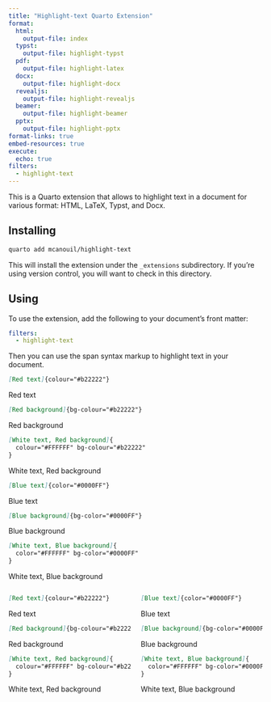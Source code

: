 ```yaml
---
title: "Highlight-text Quarto Extension"
format:
  html:
    output-file: index
  typst:
    output-file: highlight-typst
  pdf:
    output-file: highlight-latex
  docx:
    output-file: highlight-docx
  revealjs:
    output-file: highlight-revealjs
  beamer:
    output-file: highlight-beamer
  pptx:
    output-file: highlight-pptx
format-links: true
embed-resources: true
execute:
  echo: true
filters:
  - highlight-text
---
```


This is a Quarto extension that allows to highlight text in a document for various format: HTML, LaTeX, Typst, and Docx.

## Installing

```bash
quarto add mcanouil/highlight-text
```

This will install the extension under the `_extensions` subdirectory.
If you're using version control, you will want to check in this directory.

## Using {.smaller}

To use the extension, add the following to your document's front matter:

```yaml
filters:
  - highlight-text
```

Then you can use the span syntax markup to highlight text in your document.

::: {.content-hidden when-format="pptx"}
:::: {layout-ncol="2"}
::::: {#UK}
```markdown
[Red text]{colour="#b22222"}
```

[Red text]{colour="#b22222"}

```markdown
[Red background]{bg-colour="#b22222"}
```

[Red background]{bg-colour="#b22222"}

```markdown
[White text, Red background]{
  colour="#FFFFFF" bg-colour="#b22222"
}
```

[White text, Red background]{colour="#FFFFFF" bg-colour="#b22222"}
:::::

::::: {#US}
```markdown
[Blue text]{color="#0000FF"}
```

[Blue text]{color="#0000FF"}

```markdown
[Blue background]{bg-color="#0000FF"}
```

[Blue background]{bg-color="#0000FF"}

```markdown
[White text, Blue background]{
  color="#FFFFFF" bg-color="#0000FF"
}
```

[White text, Blue background]{color="#FFFFFF" bg-color="#0000FF"}
:::::
::::
:::

::: {.content-visible when-format="pptx"}
:::: {.columns}
::::: {.column width="50%"}
```markdown
[Red text]{colour="#b22222"}
```

[Red text]{colour="#b22222"}

```markdown
[Red background]{bg-colour="#b22222"}
```

[Red background]{bg-colour="#b22222"}

```markdown
[White text, Red background]{
  colour="#FFFFFF" bg-colour="#b22222"
}
```

[White text, Red background]{colour="#FFFFFF" bg-colour="#b22222"}
:::::

::::: {.column width="50%"}
```markdown
[Blue text]{color="#0000FF"}
```

[Blue text]{color="#0000FF"}

```markdown
[Blue background]{bg-color="#0000FF"}
```

[Blue background]{bg-color="#0000FF"}

```markdown
[White text, Blue background]{
  color="#FFFFFF" bg-color="#0000FF"
}
```

[White text, Blue background]{color="#FFFFFF" bg-color="#0000FF"}
:::::
::::
:::

